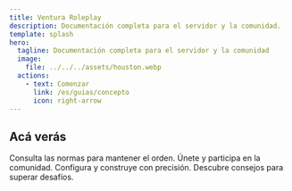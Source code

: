```yaml
---
title: Ventura Roleplay
description: Documentación completa para el servidor y la comunidad.
template: splash
hero:
  tagline: Documentación completa para el servidor y la comunidad
  image:
    file: ../../../assets/houston.webp
  actions:
    - text: Comenzar
      link: /es/guias/concepto
      icon: right-arrow
---
```



## Acá verás

<CardGrid stagger>
	<Card title="Normativa" icon="add-document">
		Consulta las normas para mantener el orden.
	</Card>
	<Card title="Comunidad" icon="rocket">
		Únete y participa en la comunidad.
	</Card>
	<Card title="Construcción" icon="seti:default">
		Configura y construye con precisión.
	</Card>
	<Card title="Supervivencia" icon="seti:elixir">
		Descubre consejos para superar desafíos.
	</Card>
</CardGrid>
